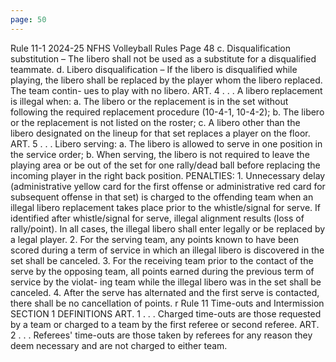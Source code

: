 ```yaml
---
page: 50
---
```


Rule 11-1 2024-25 NFHS Volleyball Rules Page 48 c. Disqualification substitution – The libero shall not be used as a substitute for a disqualified teammate. d. Libero disqualification – If the libero is disqualified while playing, the libero shall be replaced by the player whom the libero replaced. The team contin- ues to play with no libero. ART. 4 . . . A libero replacement is illegal when: a. The libero or the replacement is in the set without following the required replacement procedure (10-4-1, 10-4-2); b. The libero or the replacement is not listed on the roster; c. A libero other than the libero designated on the lineup for that set replaces a player on the floor. ART. 5 . . . Libero serving: a. The libero is allowed to serve in one position in the service order; b. When serving, the libero is not required to leave the playing area or be out of the set for one rally/dead ball before replacing the incoming player in the right back position. PENALTIES: 1. Unnecessary delay (administrative yellow card for the first offense or administrative red card for subsequent offense in that set) is charged to the offending team when an illegal libero replacement takes place prior to the whistle/signal for serve. If identified after whistle/signal for serve, illegal alignment results (loss of rally/point). In all cases, the illegal libero shall enter legally or be replaced by a legal player. 2. For the serving team, any points known to have been scored during a term of service in which an illegal libero is discovered in the set shall be canceled. 3. For the receiving team prior to the contact of the serve by the opposing team, all points earned during the previous term of service by the violat- ing team while the illegal libero was in the set shall be canceled. 4. After the serve has alternated and the first serve is contacted, there shall be no cancellation of points. r Rule 11 Time-outs and Intermission SECTION 1 DEFINITIONS ART. 1 . . . Charged time-outs are those requested by a team or charged to a team by the first referee or second referee. ART. 2 . . . Referees' time-outs are those taken by referees for any reason they deem necessary and are not charged to either team.
